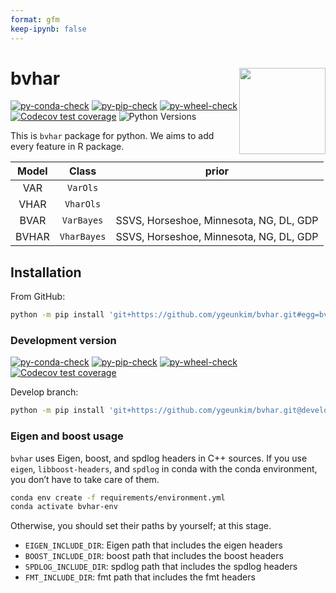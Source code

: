 ```yaml
---
format: gfm
keep-ipynb: false
---
```


<!-- README.md is generated from README.qmd. Please edit that file -->

# bvhar <a href="https://github.com/ygeunkim/bvhar/tree/develop/python/"><img src="docs/logo.png" align="right" height="138" /></a>

<!-- badges: start -->
[![py-conda-check](https://github.com/ygeunkim/bvhar/actions/workflows/py-conda-check.yaml/badge.svg?branch=master)](https://github.com/ygeunkim/bvhar/actions/workflows/py-conda-check.yaml?query=branch%3Amaster)
[![py-pip-check](https://github.com/ygeunkim/bvhar/actions/workflows/py-pip-check.yaml/badge.svg?branch=master)](https://github.com/ygeunkim/bvhar/actions/workflows/py-pip-check.yaml?query=branch%3Amaster)
[![py-wheel-check](https://github.com/ygeunkim/bvhar/actions/workflows/py-wheel-check.yaml/badge.svg?branch=master)](https://github.com/ygeunkim/bvhar/actions/workflows/py-wheel-check.yaml?query=branch%3Amaster)
[![Codecov test coverage](https://codecov.io/gh/ygeunkim/bvhar/branch/master/graph/badge.svg?flag=python)](https://app.codecov.io/gh/ygeunkim/bvhar)
![Python Versions](https://img.shields.io/badge/python-3.10%20%7C%203.11%20%7C%203.12-blue)
<!-- badges: end -->

This is `bvhar` package for python. We aims to add every feature in R package.

| Model | Class | prior |  
|:-----:|:--------:|:-----:|  
| VAR | `VarOls` | |  
| VHAR | `VharOls` | |  
| BVAR | `VarBayes` | SSVS, Horseshoe, Minnesota, NG, DL, GDP |  
| BVHAR | `VharBayes` | SSVS, Horseshoe, Minnesota, NG, DL, GDP |  

## Installation

From GitHub:

```bash
python -m pip install 'git+https://github.com/ygeunkim/bvhar.git#egg=bvhar&subdirectory=python'
```

### Development version

<!-- badges: start -->
[![py-conda-check](https://github.com/ygeunkim/bvhar/actions/workflows/py-conda-check.yaml/badge.svg?branch=develop)](https://github.com/ygeunkim/bvhar/actions/workflows/py-conda-check.yaml?query=branch%3Adevelop)
[![py-pip-check](https://github.com/ygeunkim/bvhar/actions/workflows/py-pip-check.yaml/badge.svg?branch=develop)](https://github.com/ygeunkim/bvhar/actions/workflows/py-pip-check.yaml?query=branch%3Adevelop)
[![py-wheel-check](https://github.com/ygeunkim/bvhar/actions/workflows/py-wheel-check.yaml/badge.svg?branch=develop)](https://github.com/ygeunkim/bvhar/actions/workflows/py-wheel-check.yaml?query=branch%3Adevelop)
[![Codecov test coverage](https://codecov.io/gh/ygeunkim/bvhar/branch/develop/graph/badge.svg?flag=python)](https://app.codecov.io/gh/ygeunkim/bvhar)
<!-- badges: end -->

Develop branch:

```bash
python -m pip install 'git+https://github.com/ygeunkim/bvhar.git@develop#egg=bvhar&subdirectory=python'
```

### Eigen and boost usage

`bvhar` uses Eigen, boost, and spdlog headers in C++ sources.
If you use `eigen`, `libboost-headers`, and `spdlog` in conda with the conda environment, you don't have to take care of them.

```bash
conda env create -f requirements/environment.yml
conda activate bvhar-env
```

Otherwise, you should set their paths by yourself; at this stage.

- `EIGEN_INCLUDE_DIR`: Eigen path that includes the eigen headers
- `BOOST_INCLUDE_DIR`: boost path that includes the boost headers
- `SPDLOG_INCLUDE_DIR`: spdlog path that includes the spdlog headers
- `FMT_INCLUDE_DIR`: fmt path that includes the fmt headers


